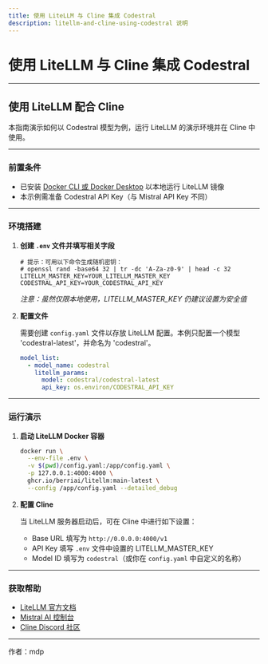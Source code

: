 ```yaml
---
title: 使用 LiteLLM 与 Cline 集成 Codestral  
description: litellm-and-cline-using-codestral 说明
---
```


# 使用 LiteLLM 与 Cline 集成 Codestral

---

## 使用 LiteLLM 配合 Cline

本指南演示如何以 Codestral 模型为例，运行 LiteLLM 的演示环境并在 Cline 中使用。

---

### 前置条件

- 已安装 [Docker CLI 或 Docker Desktop](https://www.docker.com/get-started/) 以本地运行 LiteLLM 镜像
- 本示例需准备 Codestral API Key（与 Mistral API Key 不同）

---

### 环境搭建

1. **创建 `.env` 文件并填写相关字段**

   ```
   # 提示：可用以下命令生成随机密钥：
   # openssl rand -base64 32 | tr -dc 'A-Za-z0-9' | head -c 32
   LITELLM_MASTER_KEY=YOUR_LITELLM_MASTER_KEY
   CODESTRAL_API_KEY=YOUR_CODESTRAL_API_KEY
   ```

   _注意：虽然仅限本地使用，LITELLM_MASTER_KEY 仍建议设置为安全值_

2. **配置文件**

   需要创建 `config.yaml` 文件以存放 LiteLLM 配置。本例只配置一个模型 'codestral-latest'，并命名为 'codestral'。

   ```yaml
   model_list:
     - model_name: codestral
       litellm_params:
         model: codestral/codestral-latest
         api_key: os.environ/CODESTRAL_API_KEY
   ```

---

### 运行演示

1. **启动 LiteLLM Docker 容器**

   ```sh
   docker run \
     --env-file .env \
     -v $(pwd)/config.yaml:/app/config.yaml \
     -p 127.0.0.1:4000:4000 \
     ghcr.io/berriai/litellm:main-latest \
     --config /app/config.yaml --detailed_debug
   ```

2. **配置 Cline**

   当 LiteLLM 服务器启动后，可在 Cline 中进行如下设置：

   - Base URL 填写为 `http://0.0.0.0:4000/v1`
   - API Key 填写 `.env` 文件中设置的 LITELLM_MASTER_KEY
   - Model ID 填写为 `codestral`（或你在 `config.yaml` 中自定义的名称）

---

### 获取帮助

- [LiteLLM 官方文档](https://docs.litellm.ai/)
- [Mistral AI 控制台](https://console.mistral.ai/)
- [Cline Discord 社区](https://discord.gg/cline)

---

作者：mdp
